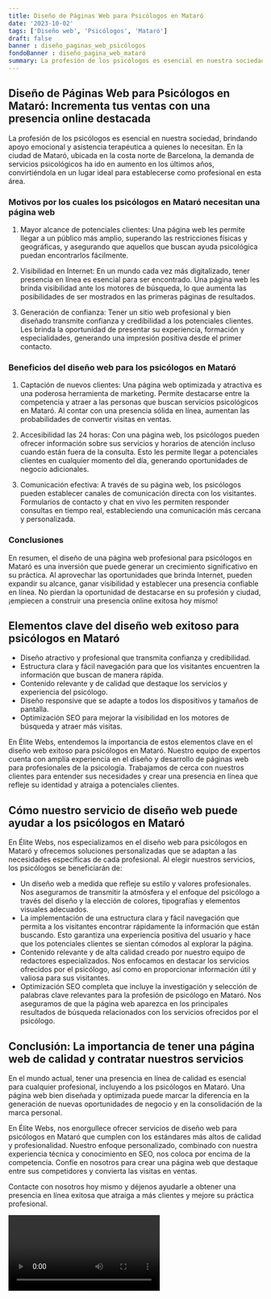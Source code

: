 ```yaml
---
title: Diseño de Páginas Web para Psicólogos en Mataró
date: '2023-10-02'
tags: ['Diseño web', 'Psicólogos', 'Mataró']
draft: false
banner : diseño_paginas_web_psicólogos
fondoBanner : diseño_pagina_web_mataró
summary: La profesión de los psicólogos es esencial en nuestra sociedad, brindando apoyo emocional y asistencia terapéutica a quienes lo necesitan. En la ciudad de Mataró, ubicada en la costa norte de Barcelona, ​​la demanda de servicios psicológicos ha ido en aumento en los últimos años, convirtiéndola en un lugar ideal para establecerse como profesional en esta área.
---
```


## Diseño de Páginas Web para Psicólogos en Mataró: Incrementa tus ventas con una presencia online destacada

La profesión de los psicólogos es esencial en nuestra sociedad, brindando apoyo emocional y asistencia terapéutica a quienes lo necesitan. En la ciudad de Mataró, ubicada en la costa norte de Barcelona, ​​la demanda de servicios psicológicos ha ido en aumento en los últimos años, convirtiéndola en un lugar ideal para establecerse como profesional en esta área.

### Motivos por los cuales los psicólogos en Mataró necesitan una página web

1. Mayor alcance de potenciales clientes: Una página web les permite llegar a un público más amplio, superando las restricciones físicas y geográficas, y asegurando que aquellos que buscan ayuda psicológica puedan encontrarlos fácilmente.

2. Visibilidad en Internet: En un mundo cada vez más digitalizado, tener presencia en línea es esencial para ser encontrado. Una página web les brinda visibilidad ante los motores de búsqueda, lo que aumenta las posibilidades de ser mostrados en las primeras páginas de resultados.

3. Generación de confianza: Tener un sitio web profesional y bien diseñado transmite confianza y credibilidad a los potenciales clientes. Les brinda la oportunidad de presentar su experiencia, formación y especialidades, generando una impresión positiva desde el primer contacto.

### Beneficios del diseño web para los psicólogos en Mataró

1. Captación de nuevos clientes: Una página web optimizada y atractiva es una poderosa herramienta de marketing. Permite destacarse entre la competencia y atraer a las personas que buscan servicios psicológicos en Mataró. Al contar con una presencia sólida en línea, aumentan las probabilidades de convertir visitas en ventas.

2. Accesibilidad las 24 horas: Con una página web, los psicólogos pueden ofrecer información sobre sus servicios y horarios de atención incluso cuando están fuera de la consulta. Esto les permite llegar a potenciales clientes en cualquier momento del día, generando oportunidades de negocio adicionales.

3. Comunicación efectiva: A través de su página web, los psicólogos pueden establecer canales de comunicación directa con los visitantes. Formularios de contacto y chat en vivo les permiten responder consultas en tiempo real, estableciendo una comunicación más cercana y personalizada.

### Conclusiones

En resumen, el diseño de una página web profesional para psicólogos en Mataró es una inversión que puede generar un crecimiento significativo en su práctica. Al aprovechar las oportunidades que brinda Internet, pueden expandir su alcance, ganar visibilidad y establecer una presencia confiable en línea. No pierdan la oportunidad de destacarse en su profesión y ciudad, ¡empiecen a construir una presencia online exitosa hoy mismo!

<GifSeo />

<Cta />

## Elementos clave del diseño web exitoso para psicólogos en Mataró

- Diseño atractivo y profesional que transmita confianza y credibilidad.
- Estructura clara y fácil navegación para que los visitantes encuentren la información que buscan de manera rápida.
- Contenido relevante y de calidad que destaque los servicios y experiencia del psicólogo.
- Diseño responsive que se adapte a todos los dispositivos y tamaños de pantalla.
- Optimización SEO para mejorar la visibilidad en los motores de búsqueda y atraer más visitas.

En Élite Webs, entendemos la importancia de estos elementos clave en el diseño web exitoso para psicólogos en Mataró. Nuestro equipo de expertos cuenta con amplia experiencia en el diseño y desarrollo de páginas web para profesionales de la psicología. Trabajamos de cerca con nuestros clientes para entender sus necesidades y crear una presencia en línea que refleje su identidad y atraiga a potenciales clientes.

## Cómo nuestro servicio de diseño web puede ayudar a los psicólogos en Mataró

En Élite Webs, nos especializamos en el diseño web para psicólogos en Mataró y ofrecemos soluciones personalizadas que se adaptan a las necesidades específicas de cada profesional. Al elegir nuestros servicios, los psicólogos se beneficiarán de:

- Un diseño web a medida que refleje su estilo y valores profesionales. Nos aseguramos de transmitir la atmósfera y el enfoque del psicólogo a través del diseño y la elección de colores, tipografías y elementos visuales adecuados.
- La implementación de una estructura clara y fácil navegación que permita a los visitantes encontrar rápidamente la información que están buscando. Esto garantiza una experiencia positiva del usuario y hace que los potenciales clientes se sientan cómodos al explorar la página.
- Contenido relevante y de alta calidad creado por nuestro equipo de redactores especializados. Nos enfocamos en destacar los servicios ofrecidos por el psicólogo, así como en proporcionar información útil y valiosa para sus visitantes.
- Optimización SEO completa que incluye la investigación y selección de palabras clave relevantes para la profesión de psicólogo en Mataró. Nos aseguramos de que la página web aparezca en los principales resultados de búsqueda relacionados con los servicios ofrecidos por el psicólogo.

## Conclusión: La importancia de tener una página web de calidad y contratar nuestros servicios

En el mundo actual, tener una presencia en línea de calidad es esencial para cualquier profesional, incluyendo a los psicólogos en Mataró. Una página web bien diseñada y optimizada puede marcar la diferencia en la generación de nuevas oportunidades de negocio y en la consolidación de la marca personal.

En Élite Webs, nos enorgullece ofrecer servicios de diseño web para psicólogos en Mataró que cumplen con los estándares más altos de calidad y profesionalidad. Nuestro enfoque personalizado, combinado con nuestra experiencia técnica y conocimiento en SEO, nos coloca por encima de la competencia. Confíe en nosotros para crear una página web que destaque entre sus competidores y convierta las visitas en ventas.

Contacte con nosotros hoy mismo y déjenos ayudarle a obtener una presencia en línea exitosa que atraiga a más clientes y mejore su práctica profesional.

<Video />

<CtaBot job='Psicólogos' city='Mataró'/>

<Gmaps query='Mataró+españa+maps' />